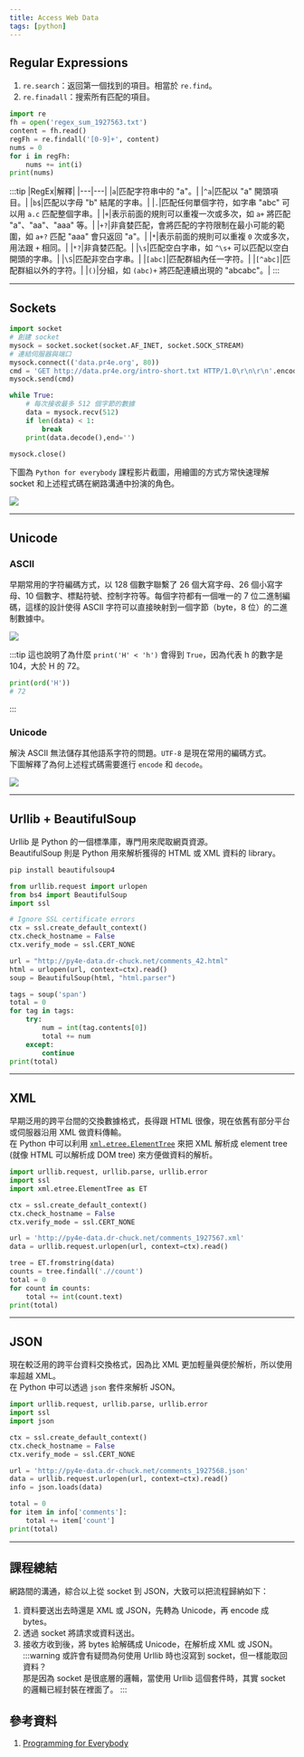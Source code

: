 ```yaml
---
title: Access Web Data
tags: [python]
---
```

## Regular Expressions
1. `re.search`：返回第一個找到的項目。相當於 `re.find`。
2. `re.finadall`：搜索所有匹配的項目。
```py
import re
fh = open('regex_sum_1927563.txt')
content = fh.read()
regFh = re.findall('[0-9]+', content)
nums = 0
for i in regFh:
    nums += int(i)
print(nums)
```
:::tip
|RegEx|解釋|
|---|---|
|`a`|匹配字符串中的 "a"。|
|`^a`|匹配以 "a" 開頭項目。|
|`b$`|匹配以字母 "b" 結尾的字串。|
|`.`|匹配任何單個字符，如字串 "abc" 可以用 `a.c` 匹配整個字串。|
|`+`|表示前面的規則可以重複一次或多次，如 `a+` 將匹配 "a"、"aa"、"aaa" 等。|
|`+?`|非貪婪匹配，會將匹配的字符限制在最小可能的範圍，如 `a+?` 匹配 "aaa" 會只返回 "a"。|
|`*`|表示前面的規則可以重複 `0` 次或多次，用法跟 `+` 相同。|
|`*?`|非貪婪匹配。|
|`\s`|匹配空白字串，如 `^\s+` 可以匹配以空白開頭的字串。|
|`\S`|匹配非空白字串。|
|`[abc]`|匹配群組內任一字符。|
|`[^abc]`|匹配群組以外的字符。|
|`()`|分組，如 `(abc)+` 將匹配連續出現的 "abcabc"。|
:::

---

## Sockets
```py
import socket
# 創建 socket
mysock = socket.socket(socket.AF_INET, socket.SOCK_STREAM)
# 連結伺服器與端口
mysock.connect(('data.pr4e.org', 80))
cmd = 'GET http://data.pr4e.org/intro-short.txt HTTP/1.0\r\n\r\n'.encode()
mysock.send(cmd)

while True:
    # 每次接收最多 512 個字節的數據
    data = mysock.recv(512)
    if len(data) < 1:
        break
    print(data.decode(),end='')

mysock.close()
```
下圖為 `Python for everybody` 課程影片截圖，用繪圖的方式方常快速理解 socket 和上述程式碼在網路溝通中扮演的角色。

![](./assets/images/socket01.png)

---

## Unicode
### ASCII
早期常用的字符編碼方式，以 128 個數字聯繫了 26 個大寫字母、26 個小寫字母、10 個數字、標點符號、控制字符等。每個字符都有一個唯一的 7 位二進制編碼，這樣的設計使得 ASCII 字符可以直接映射到一個字節（byte，8 位）的二進制數據中。

![](./assets/images/ASCII.png)

:::tip
這也說明了為什麼 `print('H' < 'h')` 會得到 `True`，因為代表 h 的數字是 104，大於 H 的 72。
```py
print(ord('H'))
# 72
```
:::

### Unicode
解決 ASCII 無法儲存其他語系字符的問題。`UTF-8` 是現在常用的編碼方式。  
下圖解釋了為何上述程式碼需要進行 `encode` 和 `decode`。

![](./assets/images/unicode.png)

---

## Urllib + BeautifulSoup
Urllib 是 Python 的一個標準庫，專門用來爬取網頁資源。  
BeautifulSoup 則是 Python 用來解析獲得的 HTML 或 XML 資料的 library。

```bash title='先安裝 BeautifulSoup'
pip install beautifulsoup4
```

```py
from urllib.request import urlopen
from bs4 import BeautifulSoup
import ssl

# Ignore SSL certificate errors
ctx = ssl.create_default_context()
ctx.check_hostname = False
ctx.verify_mode = ssl.CERT_NONE

url = "http://py4e-data.dr-chuck.net/comments_42.html"
html = urlopen(url, context=ctx).read()
soup = BeautifulSoup(html, "html.parser")

tags = soup('span')
total = 0
for tag in tags:
    try:
        num = int(tag.contents[0])
        total += num
    except:
        continue
print(total)
```

---

## XML
早期泛用的跨平台間的交換數據格式，長得跟 HTML 很像，現在依舊有部分平台或伺服器沿用 XML 做資料傳輸。  
在 Python 中可以利用 [`xml.etree.ElementTree`](https://docs.python.org/3/library/xml.etree.elementtree.html) 來把 XML 解析成 element tree (就像 HTML 可以解析成 DOM tree) 來方便做資料的解析。

```py
import urllib.request, urllib.parse, urllib.error
import ssl
import xml.etree.ElementTree as ET

ctx = ssl.create_default_context()
ctx.check_hostname = False
ctx.verify_mode = ssl.CERT_NONE

url = 'http://py4e-data.dr-chuck.net/comments_1927567.xml'
data = urllib.request.urlopen(url, context=ctx).read()

tree = ET.fromstring(data)
counts = tree.findall('.//count')
total = 0
for count in counts:
    total += int(count.text)
print(total)
```

---

## JSON
現在較泛用的跨平台資料交換格式，因為比 XML 更加輕量與便於解析，所以使用率超越 XML。  
在 Python 中可以透過 `json` 套件來解析 JSON。

```py
import urllib.request, urllib.parse, urllib.error
import ssl
import json

ctx = ssl.create_default_context()
ctx.check_hostname = False
ctx.verify_mode = ssl.CERT_NONE

url = 'http://py4e-data.dr-chuck.net/comments_1927568.json'
data = urllib.request.urlopen(url, context=ctx).read()
info = json.loads(data)

total = 0
for item in info['comments']:
    total += item['count']
print(total)
```

---

## 課程總結
網路間的溝通，綜合以上從 socket 到 JSON，大致可以把流程歸納如下：  
1. 資料要送出去時還是 XML 或 JSON，先轉為 Unicode，再 encode 成 bytes。
2. 透過 socket 將請求或資料送出。
3. 接收方收到後，將 bytes 給解碼成 Unicode，在解析成 XML 或 JSON。
:::warning
或許會有疑問為何使用 Urllib 時也沒寫到 socket，但一樣能取回資料？  
那是因為 socket 是很底層的邏輯，當使用 Urllib 這個套件時，其實 socket 的邏輯已經封裝在裡面了。
:::

## 參考資料
1. [Programming for Everybody](https://www.coursera.org/specializations/python)